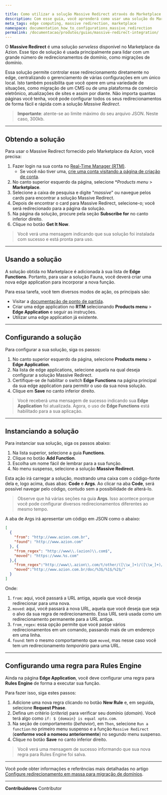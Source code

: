 ```yaml
---

title: Como utilizar a solução Massive Redirect através do Marketplace da Azion
description: Com esse guia, você aprenderá como usar uma solução do Marketplace da Azion para redirecionar seus domínios.
meta_tags: edge computing, massive redirection, marketplace
namespace: documentation_how_to_configurations_massive_redirection
permalink: /documentacao/produtos/guias/massive-redirect-integration/
---
```


O **Massive Redirect** é uma solução *serveless* disponível no Marketplace da Azion. Esse tipo de solução é usada principalmente para lidar com um grande número de redirecionamentos de domínio, como migrações de domínio.

Essa solução permite controlar esse redirecionamento diretamente no edge, centralizando o gerenciamento de várias configurações em um único local. Isto também possibilita que você opere em uma variedade de situações, como migração de um CMS ou de uma plataforma de comércio eletrônico, atualizações de sites e assim por diante. Não importa quantas páginas você tenha, você pode configurar todos os seus redirecionamentos de forma fácil e rápida com a solução *Massive Redirect*.

> **Importante**: atente-se ao limite máximo do seu arquivo JSON. Neste caso, 300kb.

---

## Obtendo a solução

Para usar o Massive Redirect fornecido pelo Marketplace da Azion, você precisa:
1. Fazer login na sua conta no [Real-Time Manager (RTM)](https://manager.azion.com/).
    - Se você não tiver uma, [crie uma conta visitando a página de criação de conta](/pt-br/documentacao/produtos/gestao-de-contas/criar-conta/).
2. No canto superior esquerdo da página, selecione **Products menu* > **Marketplace**.
3. Selecione a caixa de pesquisa e digite "*massive*" ou navegue pelos cards para encontrar a solução Massive Redirect.
3. Depois de encontrar o card para Massive Redirect, selecione-o; você será redirecionado para a página da solução.
4. Na página da solução, procure pela seção **Subscribe for** no canto inferior direito.
5. Clique no botão **Get It Now**.

> Você verá uma mensagem indicando que sua solução foi instalada com sucesso e está pronta para uso.

---

## Usando a solução

A solução obtida no Marketplace é adicionada à sua lista de **Edge Functions**. Portanto, para usar a solução Fauna, você deverá criar uma nova edge application para incorporar a nova função.

Para essa tarefa, você tem diversos modos de ação, os principais são:

- Visitar a [documentação de ponto de partida](/pt-br/documentacao/produtos/ponto-de-partida/). 
- Criar uma edge application no **RTM** selecionando **Products menu** > **Edge Application** e seguir as instruções.
- Utilizar uma edge application já existente.

---

## Configurando a solução

Para configurar a sua solução, siga os passos:
1. No canto superior esquerdo da página, selecione **Products menu** > **Edge Application**.
2. Na lista de edge applications, selecione aquela na qual deseja configurar a solução Massive Redirect.
3. Certifique-se de habilitar o switch **Edge Functions** na página principal da sua edge application para permitir o uso da sua nova solução.
4. Clique em **Save** no canto inferior direito.

> Você receberá uma mensagem de sucesso indicando sua **Edge Application** foi atualizada. Agora, o uso de **Edge Functions** está habilitado para a sua aplicação.

---

## Instanciando a solução

Para instanciar sua solução, siga os passos abaixo:

1. Na lista superior, selecione a guia **Functions**.
2. Clique no botão **Add Function**.
3. Escolha um nome fácil de lembrar para a sua função.
4. No menu suspenso, selecione a solução **Massive Redirect**.

Esta ação irá carregar a solução, mostrando uma caixa com o código-fonte dela e, logo acima, duas abas: **Code** e **Args**. Ao clicar na aba **Code**, será possível navegar pelo código, contudo sem a possibilidade de alterá-lo. 

> Observe que há várias seções na guia **Args**. Isso acontece porque você pode configurar diversos redirecionamentos diferentes ao mesmo tempo.

A aba de Args irá apresentar um código em JSON como o abaixo:

```json
[
  {
    "from": "http://www.azion.com.br",
    "found": "http://www.azion.com"
  }, {
    "from_regex": "http://www\\.(azion)\\.com$",
    "moved": "https://www.%s.com"
  },{
    "from_regex":"http://www\\.azion\\.com/t/other/([\\w_]+)/([\\w_]+)/([\\w_]+)/$",
    "moved":"http://www.azion.com.br/doc/%3$/%1$/%2$/"
  }
]
```


Onde:
1. `from`: aqui, você passará a URL antiga, aquela que você deseja redirecionar para uma nova.
2. `moved`: aqui, você passará a nova URL, aquela que você deseja que seja o alvo da sua regra de redirecionamento. Essa URL será usada como um redirecionamento permanente para a URL antiga.
3. `from_regex`: essa opção permite que você passe vários redirecionamentos em um comando, passando mais de um endereço em uma linha.
4. `found`: tem o mesmo comportamento que `moved`, mas nesse caso você tem um redirecionamento *temporário* para uma URL.

---

## Configurando uma regra para Rules Engine

Ainda na página **Edge Application**, você deve configurar uma regra para **Rules Engine** de forma a executar sua função.

Para fazer isso, siga estes passos:

1. Adicione uma nova regra clicando no botão **New Rule** e, em seguida, selecione **Request Phase**.
2. Defina um critério (*criteria*) para verificar seu domínio (*domain*). Você terá algo como `if: $ {domain} is equal xpto.com`.
3. Na seção de comportamento (*behavior*), em `Then`, selecione `Run a function` no primeiro menu suspenso e a função `Massive Redirect` (**conforme você a nomeou anteriormente**) no segundo menu suspenso.
4. Clique no botão **Save** no canto inferior direito.

> Você verá uma mensagem de sucesso informando que sua nova regra para Rules Engine foi salva.

---

Você pode obter informações e referências mais detalhadas no artigo [Configure redirecionamento em massa para migração de domínios](/pt-br/documentacao/produtos/guias/massive-redirect/).





---


**Contribuidores** <ContributorList>Contributor</ContributorList>
